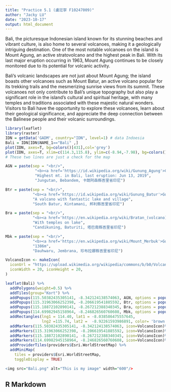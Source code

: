 ```yaml
---
title: "Practice 5.1 (盧玨寧 F10247009)"
author: "Jacky LU"
date: "2023-10-17"
output: html_document
---
```

Bali, the picturesque Indonesian island known for its stunning beaches and vibrant culture, is also home to several volcanoes, making it a geologically intriguing destination. One of the most notable volcanoes on the island is Mount Agung, an active stratovolcano and the highest peak in Bali. With its last major eruption occurring in 1963, Mount Agung continues to be closely monitored due to its potential for volcanic activity.

Bali's volcanic landscapes are not just about Mount Agung; the island boasts other volcanoes such as Mount Batur, an active volcano popular for its trekking trails and the mesmerizing sunrise views from its summit. These volcanoes not only contribute to Bali's unique topography but also play a significant role in the island's cultural and spiritual heritage, with many temples and traditions associated with these majestic natural wonders. Visitors to Bali have the opportunity to explore these volcanoes, learn about their geological significance, and appreciate the deep connection between the Balinese people and their volcanic surroundings.

```r
library(leaflet)
library(raster)
IDN = getData('GADM', country="IDN", level=1) # data Indoesia
Bali = IDN[IDN$NAME_1=="Bali" ,]
plot(IDN, axes=T, bg=colors()[431],col='grey')
plot(IDN, axes=T, xlim=c(114.3,115.8), ylim=c(-8.94,-7.98), bg=colors()[431],col='grey') 
# These two lines are just a check for the map

AGN = paste(sep = "<br/>",
             "<b><a href='https://id.wikipedia.org/wiki/Gunung_Agung'>Gunung Agung</a></b>",
             "Highest mt. in Bali, last eruption: Jun 13, 2019",
             "Jungutan, Bebandem, 卡朗阿森縣峇里省印尼")

Btr = paste(sep = "<br/>",
            "<b><a href='https://id.wikipedia.org/wiki/Gunung_Batur'>Gunung Batur</a></b>",
            "A valcano with fantastic lake and village",
            "South Batur, Kintamani, 邦利縣峇里省印尼")

Bra = paste(sep = "<br/>",
            "<b><a href='https://en.wikipedia.org/wiki/Bratan_(volcano)'>Gunung Bratan</a></b>",
            "With temples on lake",
            "Candikuning, Baturiti, 塔巴南縣峇里省印尼")

Mbk = paste(sep = "<br/>",
            "<b><a href='https://en.wikipedia.org/wiki/Mount_Merbuk'>Gunung Merbuk</a></b>",
            "1386m",
            "Dauhwaru, Jembrana, 珍布拉娜縣峇里省印尼")

VolcanoIcon <- makeIcon(
  iconUrl = "https://upload.wikimedia.org/wikipedia/commons/b/b0/Volcano_Emoji.png",
  iconWidth = 20, iconHeight = 20,
)

leaflet(Bali) %>%
  addPolygons(weight=0.5) %>%
  addTiles(group="Kort") %>%
  addPopups(115.50382435305141, -8.342124138574063, AGN, options = popupOptions(closeButton = TRUE)) %>%
  addPopups(115.31963066252398, -8.206619541885592, Btr, options = popupOptions(closeButton = TRUE)) %>%
  addPopups(115.18872102890141, -8.267212388340345, Bra, options = popupOptions(closeButton = TRUE)) %>%
  addPopups(114.69982945158964, -8.246826560760608, Mbk, options = popupOptions(closeButton = TRUE)) %>%
  addRectangles(lng1 = 114.40, lat1 = -8.038586475557645,
                lng2 =115.74, lat2 =  -8.92261593986891, color= 'brown', fillColor = 'transparent')%>%
  addMarkers(115.50382435305141, -8.342124138574063, icon=VolcanoIcon)%>%
  addMarkers(115.31963066252398, -8.206619541885592, icon=VolcanoIcon)%>%
  addMarkers(115.18872102890141, -8.267212388340345, icon=VolcanoIcon)%>%
  addMarkers(114.69982945158964, -8.246826560760608, icon=VolcanoIcon)%>%
  addProviderTiles(providers$Esri.WorldStreetMap) %>%
  addMiniMap(
    tiles = providers$Esri.WorldStreetMap,
    toggleDisplay = TRUE)

<img src="Bali.png" alt="This is my image" width="600"/>

```

## R Markdown
